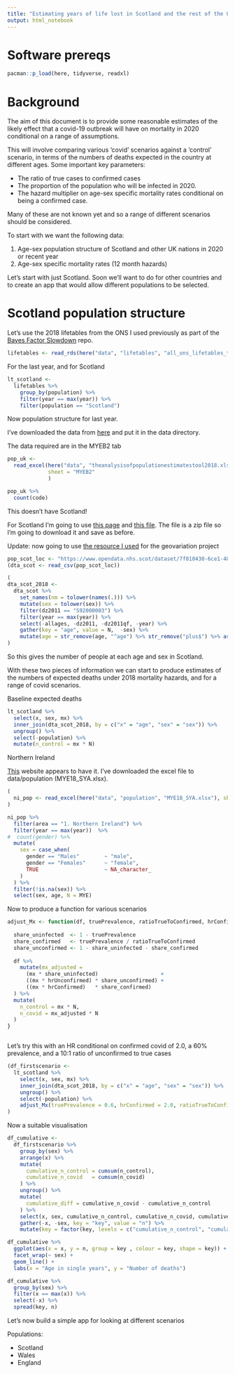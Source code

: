 ```yaml
---
title: "Estimating years of life lost in Scotland and the rest of the UK from Covid-19 under different scenarios"
output: html_notebook
---
```


# Software prereqs 

```r
pacman::p_load(here, tidyverse, readxl)

```


# Background

The aim of this document is to provide some reasonable estimates of the likely effect that a covid-19 outbreak will have on mortality in 2020 conditional on a range of assumptions. 

This will involve comparing various 'covid' scenarios against a 'control' scenario, in terms of the numbers of deaths expected in the country at different ages. Some important key parameters: 

* The ratio of true cases to confirmed cases 
* The proportion of the population who will be infected in 2020. 
* The hazard multiplier on age-sex specific mortality rates conditional on being a confirmed case. 

Many of these are not known yet and so a range of different scenarios should be considered. 

To start with we want the following data: 

1. Age-sex population structure of Scotland and other UK nations in 2020 or recent year 
2. Age-sex specific mortality rates (12 month hazards)

Let's start with just Scotland. Soon we'll want to do for other countries and to create an app that would allow different populations to be selected. 

# Scotland population structure 

Let's use the 2018 lifetables from the ONS I used previously as part of the [Bayes Factor Slowdown](https://github.com/JonMinton/bayes_factor_slowdown/) repo.

```r
lifetables <- read_rds(here("data", "lifetables", "all_ons_lifetables_tidied.rds"))

```


For the last year, and for Scotland 

```r
lt_scotland <- 
  lifetables %>% 
    group_by(population) %>% 
    filter(year == max(year)) %>% 
    filter(population == "Scotland")
```

Now population structure for last year.

I've downloaded the data from [here](https://www.ons.gov.uk/peoplepopulationandcommunity/populationandmigration/populationestimates/datasets/analysisofpopulationestimatestool) and put it in the data directory.  

The data required are in the MYEB2 tab

```r
pop_uk <- 
  read_excel(here("data", "theanalysisofpopulationestimatestool2018.xlsx"),
             sheet = "MYEB2"
             )
```


```r
pop_uk %>% 
  count(code)

```

This doesn't have Scotland! 

For Scotland I'm going to use [this page](https://www.nrscotland.gov.uk/statistics-and-data/statistics/statistics-by-theme/population/population-estimates/mid-year-population-estimates/mid-2018) and [this file](https://www.nrscotland.gov.uk/files//statistics/population-estimates/mid-18/mid-year-pop-est-18-tabs.zip). The file is a zip file so I'm going to download it and save as before. 


Update: now going to use [the resource I used](https://www.opendata.nhs.scot/dataset/7f010430-6ce1-4813-b25c-f7f335bdc4dc/resource/c505f490-c201-44bd-abd1-1bd7a64285ee/download/dz2011-pop-est_30082019.csv) for the geovariation project 


```r

pop_scot_loc <- "https://www.opendata.nhs.scot/dataset/7f010430-6ce1-4813-b25c-f7f335bdc4dc/resource/c505f490-c201-44bd-abd1-1bd7a64285ee/download/dz2011-pop-est_30082019.csv"
(dta_scot <- read_csv(pop_scot_loc))

```

```r
(
dta_scot_2018 <- 
  dta_scot %>% 
    set_names(nm = tolower(names(.))) %>% 
    mutate(sex = tolower(sex)) %>% 
    filter(dz2011 == "S92000003") %>% 
    filter(year == max(year)) %>% 
    select(-allages, -dz2011, -dz2011qf, -year) %>% 
    gather(key = "age", value = N,  -sex) %>% 
    mutate(age = str_remove(age, "^age") %>% str_remove("plus$") %>% as.numeric()) 
)
```

So this gives the number of people at each age and sex in Scotland. 

With these two pieces of information we can start to produce estimates of the numbers of expected deaths under 2018 mortality hazards, and for a range of covid scenarios. 

Baseline expected deaths 

```r

lt_scotland %>% 
  select(x, sex, mx) %>% 
  inner_join(dta_scot_2018, by = c("x" = "age", "sex" = "sex")) %>%
  ungroup() %>% 
  select(-population) %>% 
  mutate(n_control = mx * N)
```

Northern Ireland

[This](https://www.nisra.gov.uk/publications/2018-mid-year-population-estimates-northern-ireland) website appears to have it. I've downloaded the excel file to data/population (MYE18_SYA.xlsx).

```r
(
  ni_pop <- read_excel(here("data", "population", "MYE18_SYA.xlsx"), sheet = "Flat")
)
```

```r

ni_pop %>% 
  filter(area == "1. Northern Ireland") %>% 
  filter(year == max(year))  %>% 
#  count(gender) %>% 
  mutate(
    sex = case_when(
      gender == "Males"        ~ "male",
      gender == "Females"      ~ "female",
      TRUE                     ~ NA_character_
    )
  ) %>% 
  filter(!is.na(sex)) %>% 
  select(sex, age, N = MYE)

```


Now to produce a function for various scenarios

```r
adjust_Mx <- function(df, truePrevalence, ratioTrueToConfirmed, hrConfirmed, hrUnconfirmed = 1){
  
  share_uninfected  <- 1 - truePrevalence
  share_confirmed   <- truePrevalence / ratioTrueToConfirmed
  share_unconfirmed <- 1 - share_uninfected - share_confirmed
  
  df %>% 
    mutate(mx_adjusted = 
      (mx * share_uninfected)                    + 
      ((mx * hrUnconfirmed) * share_unconfirmed) +
      ((mx * hrConfirmed)   * share_confirmed)
  ) %>% 
  mutate(
    n_control = mx * N,
    n_covid = mx_adjusted * N
  )
}



```


Let's try this with an HR conditional on confirmed covid of 2.0, a 60% prevalence, and a 10:1 ratio of unconfirmed to true cases 

```r
(df_firstscenario <-
  lt_scotland %>% 
    select(x, sex, mx) %>% 
    inner_join(dta_scot_2018, by = c("x" = "age", "sex" = "sex")) %>%
    ungroup() %>% 
    select(-population) %>% 
    adjust_Mx(truePrevalence = 0.6, hrConfirmed = 2.0, ratioTrueToConfirmed = 10)
)
```

Now a suitable visualisation 

```r
df_cumulative <- 
  df_firstscenario %>% 
    group_by(sex) %>% 
    arrange(x) %>% 
    mutate(
      cumulative_n_control = cumsum(n_control),
      cumulative_n_covid   = cumsum(n_covid)
    ) %>% 
    ungroup() %>% 
    mutate(
      cumulative_diff = cumulative_n_covid - cumulative_n_control
    ) %>% 
    select(x, sex, cumulative_n_control, cumulative_n_covid, cumulative_diff) %>% 
    gather(-x, -sex, key = "key", value = "n") %>% 
    mutate(key = factor(key, levels = c("cumulative_n_control", "cumulative_n_covid", "cumulative_diff")))

df_cumulative %>% 
  ggplot(aes(x = x, y = n, group = key , colour = key, shape = key)) + 
  facet_wrap(~ sex) + 
  geom_line() +
  labs(x = "Age in single years", y = "Number of deaths")

df_cumulative %>% 
  group_by(sex) %>% 
  filter(x == max(x)) %>% 
  select(-x) %>% 
  spread(key, n)

```

Let's now build a simple app for looking at different scenarios

Populations:

* Scotland
* Wales
* England 


